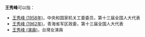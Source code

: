 '''王秀峰'''可以指：

* [[王秀峰_(1958年)|王秀峰 (1958年)]]，中央和国家机关工委委员，第十三届全国人大代表
* [[王秀峰_(1962年)|王秀峰 (1962年)]]，青海省军区政委，第十三届全国人大代表
* [[王秀峰_(演員)|王秀峰 (演員)]]，台灣女演員
{{disambig}}